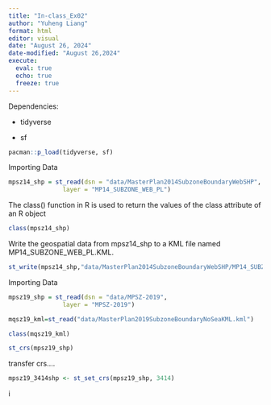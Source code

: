 ```yaml
---
title: "In-class_Ex02"
author: "Yuheng Liang"
format: html
editor: visual
date: "August 26, 2024"
date-modified: "August 26,2024"
execute: 
  eval: true
  echo: true
  freeze: true
---
```


Dependencies:

-   tidyverse

-   sf

```R
pacman::p_load(tidyverse, sf)
```

Importing Data

```R
mpsz14_shp = st_read(dsn = "data/MasterPlan2014SubzoneBoundaryWebSHP", 
               layer = "MP14_SUBZONE_WEB_PL")
```

The class() function in R is used to return the values of the class attribute of an R object

```R
class(mpsz14_shp)

```

Write the geospatial data from mpsz14_shp to a KML file named MP14_SUBZONE_WEB_PL.KML.

```R
st_write(mpsz14_shp,"data/MasterPlan2014SubzoneBoundaryWebSHP/MP14_SUBZONE_WEB_PL.KML",delete_dsn = TRUE)

```

Importing Data

```R
mpsz19_shp = st_read(dsn = "data/MPSZ-2019", 
               layer = "MPSZ-2019")
```

```r
mqsz19_kml=st_read("data/MasterPlan2019SubzoneBoundaryNoSeaKML.kml")
```

```R
class(mqsz19_kml)
```

```r
st_crs(mpsz19_shp)
```

transfer crs....

```R
mpsz19_3414shp <- st_set_crs(mpsz19_shp, 3414)
```

i
